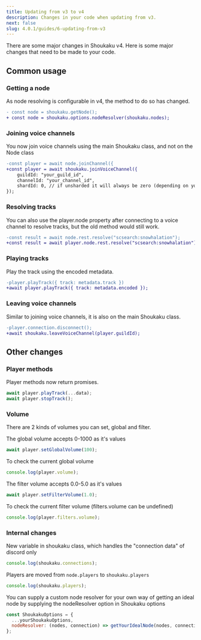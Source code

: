 ```yaml
---
title: Updating from v3 to v4
description: Changes in your code when updating from v3.
next: false
slug: 4.0.1/guides/6-updating-from-v3
---
```

There are some major changes in Shoukaku v4. Here is some major changes that need to be made to your code.

## Common usage

### Getting a node
As node resolving is configurable in v4, the method to do so has changed.
```diff
- const node = shoukaku.getNode();
+ const node = shoukaku.options.nodeResolver(shoukaku.nodes);
```

### Joining voice channels
You now join voice channels using the main Shoukaku class, and not on the Node class
```diff
-const player = await node.joinChannel({
+const player = await shoukaku.joinVoiceChannel({
    guildId: "your_guild_id",
    channelId: "your_channel_id",
    shardId: 0, // if unsharded it will always be zero (depending on your library implementation)
});
```

### Resolving tracks
You can also use the player.node property after connecting to a voice channel to resolve tracks, but the old method would still work.
```diff
-const result = await node.rest.resolve("scsearch:snowhalation");
+const result = await player.node.rest.resolve("scsearch:snowhalation");
```

### Playing tracks
Play the track using the encoded metadata.
```diff
-player.playTrack({ track: metadata.track })
+await player.playTrack({ track: metadata.encoded });
```

### Leaving voice channels
Similar to joining voice channels, it is also on the main Shoukaku class.
```diff
-player.connection.disconnect();
+await shoukaku.leaveVoiceChannel(player.guildId);
```

## Other changes

### Player methods
Player methods now return promises.
```js
await player.playTrack(...data);
await player.stopTrack();
```

### Volume
There are 2 kinds of volumes you can set, global and filter.

The global volume accepts 0-1000 as it's values
```js
await player.setGlobalVolume(100);
```
To check the current global volume
```js
console.log(player.volume);
```
The filter volume accepts 0.0-5.0 as it's values
```js
await player.setFilterVolume(1.0);
```
To check the current filter volume (filters.volume can be undefined)
```js
console.log(player.filters.volume);
```

### Internal changes

New variable in shoukaku class, which handles the "connection data" of discord only
```js
console.log(shoukaku.connections);
```

Players are moved from `node.players` to `shoukaku.players`
```js
console.log(shoukaku.players);
```

You can supply a custom node resolver for your own way of getting an ideal node by supplying the nodeResolver option in Shoukaku options
```js
const ShoukakuOptions = {
  ...yourShoukakuOptions,
  nodeResolver: (nodes, connection) => getYourIdealNode(nodes, connection),
};
```
